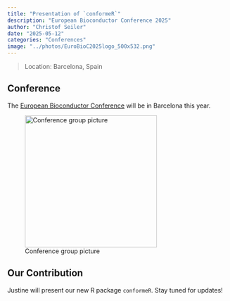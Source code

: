 ```yaml
---
title: "Presentation of `conformeR`"
description: "European Bioconductor Conference 2025"
author: "Christof Seiler"
date: "2025-05-12"
categories: "Conferences"
image: "../photos/EuroBioC2025logo_500x532.png"
---
```


> Location: Barcelona, Spain\

## Conference

The [European Bioconductor Conference](https://eurobioc2025.bioconductor.org) will be in Barcelona this year.

![Conference group picture](../photos/EuroBioC2025logo_500x532.png){width="300" fig-align="center"}

## Our Contribution

Justine will present our new R package `conformeR`. Stay tuned for updates!
